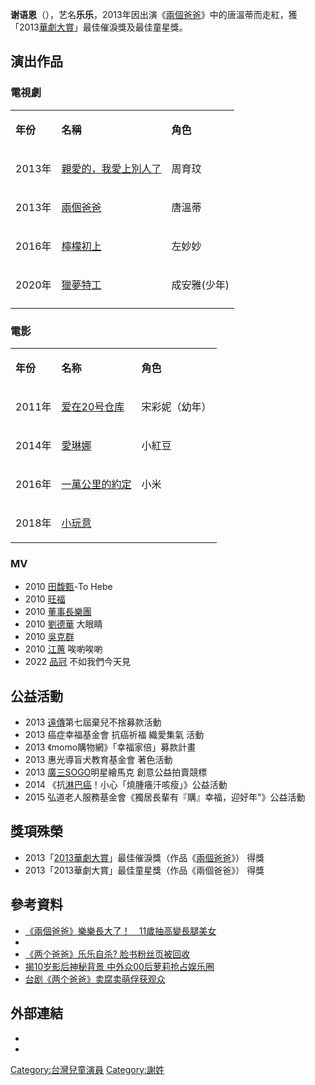 {{trivia|time=2016-09-19T02:55:31+00:00}}
'''谢语恩'''（{{bd|2005年|1月28日|||}}），艺名'''乐乐'''，2013年因出演《[[兩個爸爸|兩個爸爸]]》中的唐溫蒂而走紅，獲「2013[[華劇大賞|華劇大賞]]」最佳催淚獎及最佳童星獎。
{{藝人
| 姓名 = 谢语恩
| 類型 = 童星
| 昵称 = 乐乐
| 圖片 = 
| 圖片簡介 = 
| 圖片尺寸 = 
| 羅馬拼音 = 
| 原名 = 
| 英文名 = Lucia
| 職業 = [[艺人|艺人]]、[[演員|演員]]、[[童星|童星]]
| 綽號 = 
| 國籍 = {{ROC}}([[台灣|台灣]])
| 出生日期 = {{birth_date_and_age|2005|01|28}}
| 出生地点 = {{TWN}}[[臺北市|臺北市]]
| 語言 = [[國語|國語]]
| 教育程度 = 
| 親屬 = 
| 音樂類型 = 
| 演奏樂器 = 
| 出道作 = [[兩個爸爸|兩個爸爸]]
| 活躍年代 = 2013年至今
| 出道地點 = {{TWN}}
| 出道日期 = 2013年
| 經紀公司 = 無
| 唱片公司 = 
| 網站 = 
| imdb = 6513165
| 代表作 = 電影：<br>[[愛在20號倉庫|愛在20號倉庫]]<br>[[一萬公里的約定|一萬公里的約定]]<br>電視劇：<br>[[兩個爸爸|兩個爸爸]]<br>[[檸檬初上|檸檬初上]]
}}

==演出作品==
===電視劇===
{|class="wikitable" width="30%"
|- style="background:#AEEEEE; color:black" align=yellow
|style="yellow:5%"|'''年份'''||style="yellow:10%"|'''名稱'''||style="yellow:10%"|'''角色'''
|-
|rowspan="1"|2013年||[[親愛的，我愛上別人了|親愛的，我愛上別人了]]||周育玟
|-
|rowspan="1"|2013年||[[兩個爸爸|兩個爸爸]]||唐溫蒂
|-
|rowspan="1"|2016年||[[檸檬初上|檸檬初上]]||左妙妙
|-
|rowspan="1"|2020年||[[獵夢特工|獵夢特工]]||成安雅(少年)
|-
|}

===電影===
{|class="wikitable" width="30%"
|- style="background:#AEEEEE; color:black" align=yellow
|style="yellow:5%"|'''年份'''||style="yellow:10%"|'''名称'''||style="yellow:10%"|'''角色'''
|-
|rowspan="1"|2011年||[[爱在20号仓库|爱在20号仓库]]||宋彩妮（幼年）
|-
|rowspan="1"|2014年||[[愛琳娜|愛琳娜]]||小紅豆
|-
|rowspan="1"|2016年||[[一萬公里的約定|一萬公里的約定]]||小米
|-
|rowspan="1"|2018年||[[小玩意|小玩意]]||
|}

===MV===
*2010 [[田馥甄|田馥甄]]-To Hebe
*2010 [[旺福|旺福]]
*2010 [[董事長樂團|董事長樂團]]
*2010 [[劉德華|劉德華]] 大眼睛
*2010 [[吳克群|吳克群]]
*2010 [[江蕙|江蕙]] 唉喲唉喲
*2022 [[品冠|品冠]] 不如我們今天見

==公益活動==
*2013 [[遠傳|遠傳]]第七屆棄兒不捨募款活動
*2013 癌症幸福基金會 抗癌祈福 織愛集氣 活動
*2013 《momo購物網》「幸福家倍」募款計畫
*2013 惠光導盲犬教育基金會 著色活動
*2013 [[廣三崇光百貨|廣三SOGO]]明星繪馬克 創意公益拍賣競標
*2014 《抗[[淋巴癌|淋巴癌]]！小心「燒腫癢汗咳瘦」》公益活動
*2015 弘道老人服務基金會《獨居長輩有『購』幸福，迎好年"》公益活動

==獎項殊榮==
*2013「[[2013華劇大賞|2013華劇大賞]]」最佳催淚獎（作品《[[兩個爸爸|兩個爸爸]]》） 得獎
*2013「2013華劇大賞」最佳童星獎（作品《兩個爸爸》） 得獎

==參考資料==
* [http://star.ettoday.net/news/778470 《兩個爸爸》樂樂長大了！　11歲抽高變長腿美女]{{Wayback|url=http://star.ettoday.net/news/778470 |date=20160921184706 }}
* {{cite news |url=http://www.tladyu.com/yule/gangtai/9974_2.html |archiveurl=https://web.archive.org/web/20140102200001/http://www.tladyu.com/yule/gangtai/9974.html |title=小童星樂樂爆红 惊传《两个爸爸》成告别作(2) |date=2013-06-07 |archivedate=2014-01-02 |accessdate=2017-02-24 |language=zh-hans |deadurl=yes }}
* [http://weifang.dzwww.com/yl/201306/t20130626_8564018.htm 《两个爸爸》乐乐自杀? 脸书粉丝页被回收]{{Wayback|url=http://weifang.dzwww.com/yl/201306/t20130626_8564018.htm |date=20180208104142 }}
* [https://web.archive.org/web/20150924112550/http://www.sxdaily.com.cn/n/2013/0626/c390-5160889-13.html 揭10岁影后神秘背景 中外众00后萝莉抢占娱乐圈]
* [http://ent.sina.com.cn/v/h/2013-07-16/17043965473.shtml 台剧《两个爸爸》卖腐卖萌俘获观众]{{Wayback|url=http://ent.sina.com.cn/v/h/2013-07-16/17043965473.shtml |date=20160304131213 }}

==外部連結==
<!-- 請勿加入非官方網站 -->
*{{Facebook|lucia20050128|樂樂小公主}}
*{{imdb name|6513165}}

{{傳動製作}}
{{華劇大賞最佳催淚獎}}
[[Category:台灣兒童演員|Category:台灣兒童演員]]
[[Category:謝姓|Category:謝姓]]